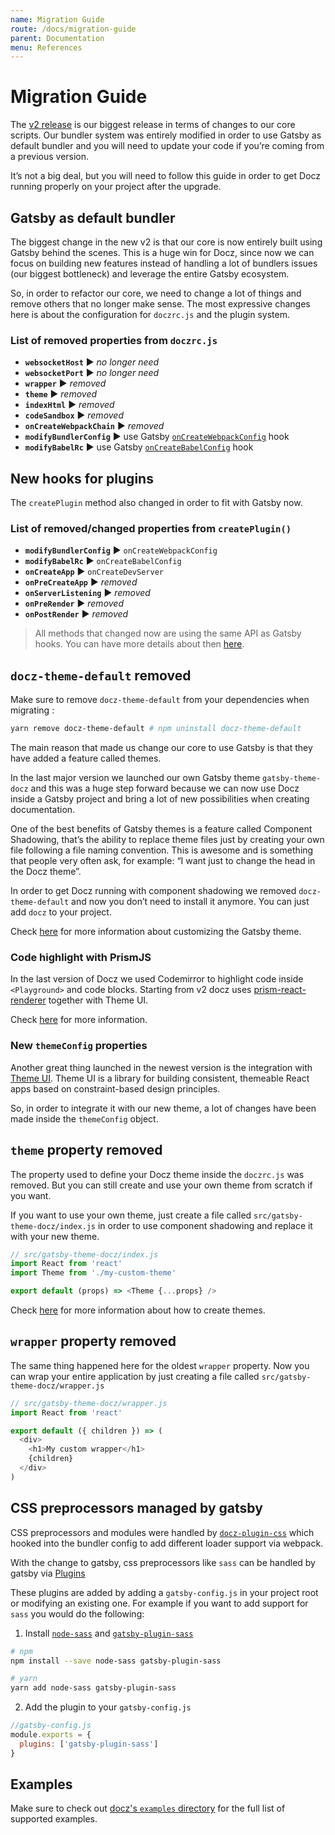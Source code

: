 ```yaml
---
name: Migration Guide
route: /docs/migration-guide
parent: Documentation
menu: References
---
```


# Migration Guide

The [v2 release](https://github.com/pedronauck/docz/pull/950) is our biggest release in terms of changes to our core scripts. Our bundler system was entirely modified in order to use Gatsby as default bundler and you will need to update your code if you’re coming from a previous version. 

It’s not a big deal, but you will need to follow this guide in order to get Docz running properly on your project after the upgrade.

## Gatsby as default bundler

The biggest change in the new v2 is that our core is now entirely built using Gatsby behind the scenes. This is a huge win for Docz, since now we can focus on building new features instead of handling a lot of bundlers issues (our biggest bottleneck) and leverage the entire Gatsby ecosystem.

So, in order to refactor our core, we need to change a lot of things and remove others that no longer make sense. The most expressive changes here is about the configuration for `doczrc.js` and the plugin system.

### List of removed properties from `doczrc.js`
* **`websocketHost`** ▶︎ _no longer need_
* **`websocketPort`** ︎︎︎▶︎ _no longer need_
* **`wrapper`** ▶︎ _removed_
* **`theme`** ▶︎ _removed_
* **`indexHtml`** ▶︎ _removed_
* **`codeSandbox`** ▶︎ _removed_
* **`onCreateWebpackChain`** ▶︎ _removed_
* **`modifyBundlerConfig`** ▶︎ use Gatsby [`onCreateWebpackConfig`](https://www.gatsbyjs.org/docs/node-apis/#onCreateWebpackConfig) hook
* **`modifyBabelRc`** ▶︎ use Gatsby [`onCreateBabelConfig`](https://www.gatsbyjs.org/docs/node-apis/#onCreateBabelConfig) hook

## New hooks for plugins
The `createPlugin` method also changed in order to fit with Gatsby now.

### List of removed/changed properties from `createPlugin()`

* **`modifyBundlerConfig`** ▶︎ `onCreateWebpackConfig`
* **`modifyBabelRc`** ▶︎ `onCreateBabelConfig`
* **`onCreateApp`** ▶︎ `onCreateDevServer`
* **`onPreCreateApp`** ▶︎ _removed_
* **`onServerListening`** ▶︎ _removed_
* **`onPreRender`** ▶︎ _removed_
* **`onPostRender`** ▶︎ _removed_

> All methods that changed now are using the same API as Gatsby hooks.
> You can have more details about then [here](https://www.gatsbyjs.org/docs/node-apis).

## `docz-theme-default` removed

Make sure to remove `docz-theme-default` from your dependencies when migrating : 

```sh
yarn remove docz-theme-default # npm uninstall docz-theme-default
```

The main reason that made us change our core to use Gatsby is that they have added a feature called themes. 

In the last major version we launched our own Gatsby theme `gatsby-theme-docz` and this was a huge step forward because we can now use Docz inside a Gatsby project and bring a lot of new possibilities when creating documentation.

One of the best benefits of Gatsby themes is a feature called Component Shadowing, that’s the ability to replace theme files just by creating your own file following a file naming convention. This is awesome and is something that people very often ask, for example: “I want just to change the head in the Docz theme”.

In order to get Docz running with component shadowing we removed `docz-theme-default` and now you don’t need to install it anymore. You can just add `docz` to your project.

Check [here](https://github.com/doczjs/docz/tree/master/core/gatsby-theme-docz#customizing-components) for more information about customizing the Gatsby theme.

### Code highlight with PrismJS

In the last version of Docz we used Codemirror to highlight code inside `<Playground>` and code blocks. Starting from v2 docz uses [prism-react-renderer](https://github.com/FormidableLabs/prism-react-renderer) together with Theme UI.

Check [here](https://github.com/FormidableLabs/prism-react-renderer) for more information.

### New `themeConfig` properties

Another great thing launched in the newest version is the integration with [Theme UI](https://theme-ui.com). Theme UI is a library for building consistent, themeable React apps based on constraint-based design principles. 

So, in order to integrate it with our new theme, a lot of changes have been made inside the `themeConfig` object.


## `theme` property removed

The property used to define your Docz theme inside the `doczrc.js` was removed. But you can still create and use your own theme from scratch if you want.

If you want to use your own theme, just create a file called `src/gatsby-theme-docz/index.js` in order to use component shadowing and replace it with your new theme.

```js
// src/gatsby-theme-docz/index.js
import React from 'react'
import Theme from './my-custom-theme'

export default (props) => <Theme {...props} />
```

Check [here](https://www.docz.site/docs/creating-themes) for more information about how to create themes.

## `wrapper` property removed
The same thing happened here for the oldest `wrapper` property. Now you can wrap your entire application by just creating a file called `src/gatsby-theme-docz/wrapper.js`

```js
// src/gatsby-theme-docz/wrapper.js
import React from 'react'

export default ({ children }) => (
  <div>
    <h1>My custom wrapper</h1>
    {children}
  </div>
)
```

## CSS preprocessors managed by gatsby

CSS preprocessors and modules were handled by [`docz-plugin-css`](https://github.com/doczjs/docz-plugin-css) which hooked into the bundler config to add different loader support via webpack.

With the change to gatsby, css preprocessors like `sass` can be handled by gatsby via [Plugins](https://www.gatsbyjs.org/plugins/)

These plugins are added by adding a `gatsby-config.js` in your project root or modifying an existing one. For example if you want to add support for `sass` you would do the following:

1. Install [`node-sass`](https://github.com/sass/node-sass) and [`gatsby-plugin-sass`](https://www.gatsbyjs.org/packages/gatsby-plugin-sass/)
```bash
# npm
npm install --save node-sass gatsby-plugin-sass

# yarn
yarn add node-sass gatsby-plugin-sass
```

2. Add the plugin to your `gatsby-config.js`
```js
//gatsby-config.js
module.exports = {
  plugins: ['gatsby-plugin-sass']
}
```

## Examples 

Make sure to check out [docz's `examples` directory](https://github.com/doczjs/docz/tree/master/examples) for the full list of supported examples.
